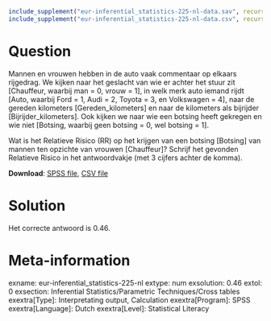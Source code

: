 ```{r, echo = FALSE, results = "hide"}
include_supplement("eur-inferential_statistics-225-nl-data.sav", recursive = TRUE)
include_supplement("eur-inferential_statistics-225-nl-data.csv", recursive = TRUE)
```

Question
========
Mannen en vrouwen hebben in de auto vaak commentaar op elkaars rijgedrag. We kijken naar het geslacht van wie er achter het stuur zit [Chauffeur, waarbij man = 0, vrouw = 1], in welk merk auto iemand rijdt [Auto, waarbij Ford = 1, Audi = 2, Toyota = 3, en Volkswagen = 4], naar de gereden kilometers [Gereden_kilometers] en naar de kilometers als bijrijder [Bijrijder_kilometers]. Ook kijken we naar wie een botsing heeft gekregen en wie niet [Botsing, waarbij geen botsing = 0, wel botsing = 1].

Wat is het Relatieve Risico (RR) op het krijgen van een botsing [Botsing] van mannen ten opzichte van vrouwen [Chauffeur]? Schrijf het gevonden Relatieve Risico in het antwoordvakje (met 3 cijfers achter de komma).

**Download**: [SPSS file](eur-inferential_statistics-225-nl-data.sav), [CSV file](eur-inferential_statistics-225-nl-data.csv)


Solution
========
Het correcte antwoord is 0.46.


Meta-information
================
exname: eur-inferential_statistics-225-nl
extype: num
exsolution: 0.46
extol: 0
exsection: Inferential Statistics/Parametric Techniques/Cross tables
exextra[Type]: Interpretating output, Calculation
exextra[Program]: SPSS
exextra[Language]: Dutch
exextra[Level]: Statistical Literacy